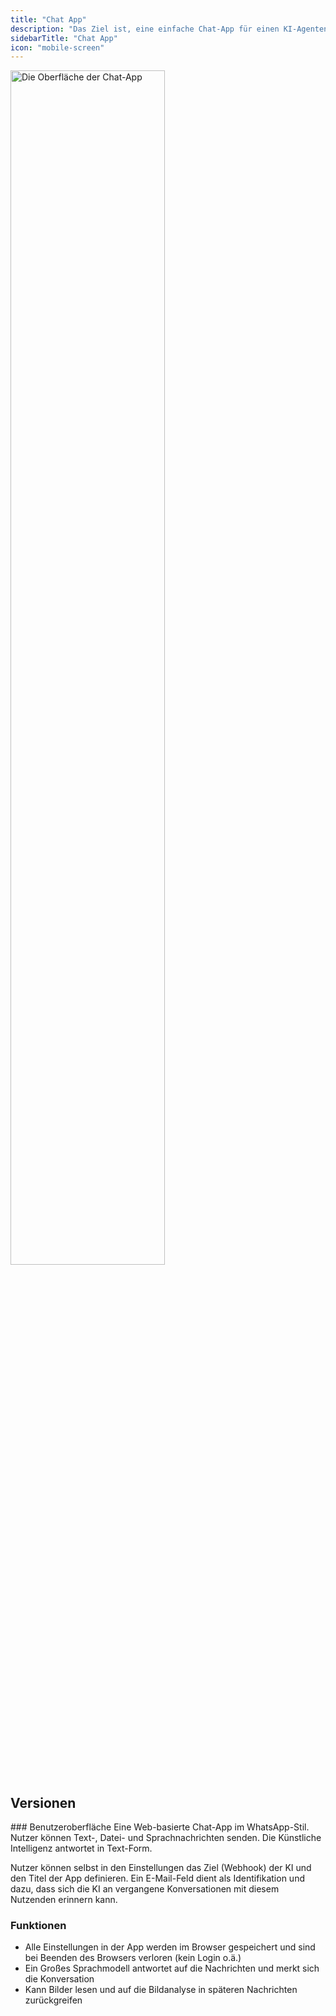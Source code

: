```yaml
---
title: "Chat App"
description: "Das Ziel ist, eine einfache Chat-App für einen KI-Agenten zu erstellen, der bestimmte Aufgabenbereiche eigenständig übernehmen kann."
sidebarTitle: "Chat App"
icon: "mobile-screen"
---
```


<img 
  src="/docs/chat-app.png" 
  alt="Die Oberfläche der Chat-App"
  width="70%"
  className="rounded-lg"
/>

## Versionen

<Update label="2025-10-11" description="v0.1">
### Benutzeroberfläche
Eine Web-basierte Chat-App im WhatsApp-Stil. Nutzer können Text-, Datei- und Sprachnachrichten senden. Die Künstliche Intelligenz antwortet in Text-Form.

Nutzer können selbst in den Einstellungen das Ziel (Webhook) der KI und den Titel der App definieren. Ein E-Mail-Feld dient als Identifikation und dazu, dass sich die KI an vergangene Konversationen mit diesem Nutzenden erinnern kann.

### Funktionen
- Alle Einstellungen in der App werden im Browser gespeichert und sind bei Beenden des Browsers verloren (kein Login o.ä.)
- Ein Großes Sprachmodell antwortet auf die Nachrichten und merkt sich die Konversation
- Kann Bilder lesen und auf die Bildanalyse in späteren Nachrichten zurückgreifen
</Update>
